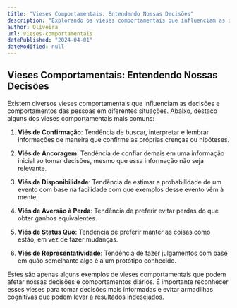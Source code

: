 ```yaml
---
title: "Vieses Comportamentais: Entendendo Nossas Decisões"
description: "Explorando os vieses comportamentais que influenciam as decisões humanas e como eles afetam nosso comportamento diário."
author: Oliveira
url: vieses-comportamentais
datePublished: "2024-04-01"
dateModified: null
---
```


## Vieses Comportamentais: Entendendo Nossas Decisões

Existem diversos vieses comportamentais que influenciam as decisões e comportamentos das pessoas em diferentes situações. Abaixo, destaco alguns dos vieses comportamentais mais comuns:

1. **Viés de Confirmação**: Tendência de buscar, interpretar e lembrar informações de maneira que confirme as próprias crenças ou hipóteses.

2. **Viés de Ancoragem**: Tendência de confiar demais em uma informação inicial ao tomar decisões, mesmo que essa informação não seja relevante.

3. **Viés de Disponibilidade**: Tendência de estimar a probabilidade de um evento com base na facilidade com que exemplos desse evento vêm à mente.

4. **Viés de Aversão à Perda**: Tendência de preferir evitar perdas do que obter ganhos equivalentes.

5. **Viés de Status Quo**: Tendência de preferir manter as coisas como estão, em vez de fazer mudanças.

6. **Viés de Representatividade**: Tendência de fazer julgamentos com base em quão semelhante algo é a um protótipo conhecido.

Estes são apenas alguns exemplos de vieses comportamentais que podem afetar nossas decisões e comportamentos diários. É importante reconhecer esses vieses para tomar decisões mais informadas e evitar armadilhas cognitivas que podem levar a resultados indesejados.
